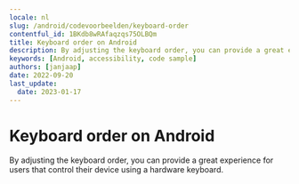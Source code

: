 ```yaml
---
locale: nl
slug: /android/codevoorbeelden/keyboard-order
contentful_id: 1BKdb8wRAfaqzqs75OLBQm
title: Keyboard order on Android
description: By adjusting the keyboard order, you can provide a great experience for users that control their device using a hardware keyboard.
keywords: [Android, accessibility, code sample]
authors: [janjaap]
date: 2022-09-20
last_update:
  date: 2023-01-17
---
```


# Keyboard order on Android

By adjusting the keyboard order, you can provide a great experience for users that control their device using a hardware keyboard.

<CodeSample id="keyboard-order" platform="android" locale="nl"/>
